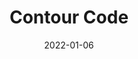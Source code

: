 ---
title: Contour Code
tags: [encoding systems]
date: 2022-01-06
priority: 1
draft: true
slug: '/contour-code'
---